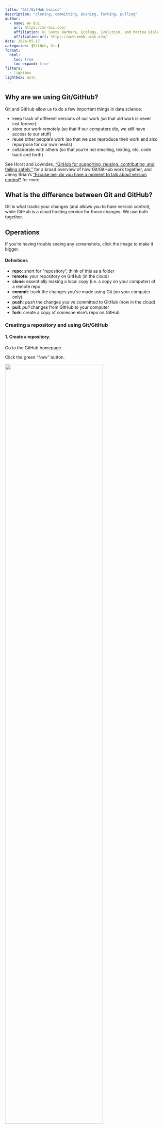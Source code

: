 ```yaml
---
title: "Git/GitHub basics"
description: "cloning, committing, pushing, forking, pulling"
author:
  - name: An Bui
    url: https://an-bui.com/
    affiliation: UC Santa Barbara, Ecology, Evolution, and Marine Biology
    affiliation-url: https://www.eemb.ucsb.edu/
date: 2024-05-17
categories: [GitHub, Git]
format:
  html:
    toc: true
    toc-expand: true
filters:
  - lightbox
lightbox: auto
---
```


## Why are we using Git/GitHub?

Git and GitHub allow us to do a few important things in data science:

- keep track of different versions of our work (so that old work is never lost forever)  
- store our work remotely (so that if our computers die, we still have access to our stuff)  
- reuse other people's work (so that we can reproduce their work and also repurpose for our own needs)  
- collaborate with others (so that you're not emailing, texting, etc. code back and forth)  

See Horst and Lowndes, ["GitHub for supporting, reusing, contributing, and failing safely."](https://openscapes.org/blog/2022-05-27-github-illustrated-series/) for a broad overview of how Git/GitHub work together, and Jenny Brian's ["Excuse me, do you have a moment to talk about version control?](https://peerj.com/preprints/3159v2/) for more.

## What is the difference between Git and GitHub?

Git is what tracks your changes (and allows you to have version control), while GitHub is a cloud hosting service for those changes. We use both together.  

## Operations

:::{.callout-tip}
If you're having trouble seeing any screenshots, click the image to make it bigger.
:::

:::{.callout-note}
#### Definitions
- **repo**: short for "repository", think of this as a folder  
- **remote**: your repository on GitHub (in the cloud)  
- **clone**: essentially making a local copy (i.e. a copy on your computer) of a remote repo  
- **commit**: track the changes you've made using Git (on your computer only)  
- **push**: _push_ the changes you've committed to GitHub (now in the cloud)  
- **pull**: _pull_ changes from GitHub to your computer  
- **fork**: create a copy of someone else's repo on GitHub
:::

### Creating a repository and using Git/GitHub

#### 1. Create a repository.

Go to the GitHub homepage.  

Click the green "New" button.

![](/resources/images/github/01_creating-new-repo.png){width=80%}

#### 2. Fill information about your new repository.

This includes the name, a description, whether it is public or private (keep your repository public for now).  

Additionally, **initialize your repository with a README.** It is very important to start your remote repository with a file, and GitHub does it for you by creating a file called `README.md`. See the [README resource](https://spring-2024.envs-193ds.com/resources/writing-a-readme) for more details about what it is, but for now remember to **always initialize your repository with a README.**

![](/resources/images/github/02_filling-in-info.png){width=80%}

#### 3. Clone your repo to your computer. 

When you are **"cloning"**, you are essentially making a local copy (i.e. on your computer) of your remote.  

Do this by clicking the green "Code" button and copying the url that shows up.  

![](/resources/images/github/03_copying-url-to-clone.png){width=80%}

Then, create a new project in RStudio.  

Select "Version Control".

![](/resources/images/github/04_creating-new-proj.png){width=80%}

Then, select "Git".

![](/resources/images/github/05_creating-new-proj-git.png){width=80%}

Paste the clone url into the first box.  

Keep your cursor in that box, then hit the Tab key. The new project directory name should automatically fill in.  

![](/resources/images/github/06_cloning-url.png){width=80%}

:::{.callout-warning}
#### Directory names
It is **very important** that your remote and local repositories have the _same name_. The easiest way to ensure this is by not typing anything into the second box. Paste the url into the first box, then hit Tab.
:::

Then, select the folder on your computer where you are keeping all your repositories for Git/GitHub. If you created a folder called "Git" or "GitHub" in your root directory, use that folder. This is something that you only have to do once; for each subsequent repo you clone from GitHub, the file path will be automatically filled in.  

After you have created your repository, a new RStudio window will open.  

Verify that the clone has worked by seeing that you have:  

- a project (should be the same as the directory name)  
- the "Git" tab  
- a `.gitignore` file (a file that tells git which files to ignore when tracking changes)  

![](/resources/images/github/07_after-cloning.png){width=80%}

#### 4. Make changes to your repository.

Create a new Quarto document.  

Type in some code.  

Save your document.  

Open up the Git tab in the top right. You should see your new `.qmd` file along with any other new files (the `.gitignore` and the `.Rproj` file.).  

![](/resources/images/github/08_making-changes.png){width=80%}

#### 5. Commit your changes.

In the Status column, you will see two yellow question marks. This means that the files are new, and git isn't tracking them yet.  

Check the boxes next to each file, which turns the two yellow question marks to a green "A" for "added".  

Click "Commit". A new screen will pop up that looks like this: 

![](/resources/images/github/10_writing-commit-message.png){width=80%}

If you click through each file in the top left pane, you will see the changes to the file in the lower pane.  

The top right pane is where your commit message goes. 

[Commit messages accompany each git commit and push. They should describe the changes to the file since the last version. They're best as short phrases describing the changes. For a first commit/push, you could just write something like "initial commit", as in the example.]{.aside}

Write a commit message, then hit "Commit".  

You should see a window that shows your commit message and a summary of the file changes.  

![](/resources/images/github/11_committing-done.png){width=80%}

Congratulations! Your files are now being tracked by git.

#### 6. Push your changes.

Your file is now being tracked, but it's not on GitHub yet.  

To get your files on GitHub, **push** the commit. To do this, click the "Push" button. You should see a window that looks like this:

![](/resources/images/github/12_pushing-done.png){width=80%}

Double check that your push to GitHub by looking back at your remote. Refresh the repository page.  

You should see your new files in the repository, and your commit message showing up next to the files that you changed. 

![](/resources/images/github/13_remote-after-pushing.png){width=80%}

Congratulations! Your files are now on GitHub.  

#### 7. Make more changes.

Version control only works if you actually use it. That means you should commit and push with each change you make. The frequency of committing/pushing you do depends on you. Some people are totally commit-happy and commit/push with every chunk of code they write; you might find it more reasonable to commit/push after each coding session.  

Every time you make a change, your modified file will show up in the "Git" tab with a blue M for "modified". The process for changes is the same as for new files:  

- Click the check box,  
- hit "Commit",  
- fill in a commit message,  
- commit,  
- then push.  

In the commit window, you'll see any modified files with changes highlighted in green, as before.

![](/resources/images/github/14_committing-new-changes.png){width=80%}

### Using GitHub Pages to display rendered .html output

:::{.callout-tip}
For the rest of the assignments in this class (Homework 3, choose your own assignment (generative art and advanced data visualization), and final), you will submit a link to your rendered .html document on a GitHub repository.  

Be sure you are comfortable with doing this! Please ask for help if you are not!
:::

#### Set up

Make sure your Quarto document is set to render to .html.  

You can change this in the YAML (the part of the document at the very beginning between two sets of three dashes `---`). The YAML line is: `format: html`.

#### 1. Render your document.

When you render your Quarto document, you should see the rendered output pop up in the viewer pane (the bottom right).  

You should also see new files show up in the Git pane: the `.html` version of your Quarto document, and a folder ending in `_files/` that has all the related code for the `.html` file.

![](/resources/images/github/15_rendering.png){width=80%}

When you click the checkbox for the `_files/` folder, you will see a bunch of new files being added. This is normal!

![](/resources/images/github/16_rendering-files.png){width=80%}

#### 2. Commit and push these files.

Same as above: write a brief commit message.

![](/resources/images/github/17_committing-rendered-files.png){width=80%}

#### 3. Set up GitHub pages in your remote.

Navigate to Settings > Pages in your GitHub repo.  

Under "Build and deployment", choose the main branch in the root folder to enable GitHub pages.  

![](/resources/images/github/19_choosing-main.png){width=80%}

Hit "Save". If successful, you should see a blue banner at the top: "GitHub Pages source saved".

![](/resources/images/github/20_successful-github-pages-selection.png){width=80%}

:::{.callout-note}
If you are making a website, this step will be slightly different in that you'll choose a different folder when setting up GitHub Pages. Be sure to follow Sam's instructions!
:::

Back in the main page for your repo, you'll see two new icons: a yellow dot next to your most recent commit, and a "Deployment" section on the right with "github-pages" in it.  

![](/resources/images/github/21_new-github-pages-icons.png){width=80%}

Eventually, these will turn green, meaning that your GitHub pages set up is complete.

#### 4. Look at your deployment.

Click on the github-pages link under "Deployment".  

You should see a screen that has the url to your page and the most recent commit message as a deployment message.

![](/resources/images/github/23_github-pages-deployments.png){width=80%}

Make a note of the url. It should be something along the lines of your-github-username.github.io/your-repository-name.  

Click on the url. It should take you to a pretty bare page: 

![](/resources/images/github/24_github-pages-url.png){width=80%}

This is the rendered version of your README.  

#### 5. Find the url for your rendered `.html`.

Every rendered document in your repository is now accessible to anyone with the url to your GitHub pages. This means that you can share your rendered output without a file, just a link.  

The link to your repo on GitHub pages is _different_ from your repo on GitHub. This is the usual naming scheme:  

![](/resources/images/github/24b_github-pages-url-explained.png){width=80%}

::: {style="font-size: 90%; color: #787878;"}
Image from Halina Do-Linh, Camila Vargas Poulsen, Samantha Csik, Daphne Virlar-Knight. 2023. coreR Course. NCEAS Learning Hub.
:::

But first, you need to find your file.  

Rendered document urls take the form: your-github-username.github.io/your-repository-name/[whatever folders the file is in]/the-file-name.html.  

In this example, the url for the rendered .html is https://an-bui.github.io/new-repository/test-document.html. This means that `test-document.html` is in the root folder (i.e. is not in any subfolders) in `new-repository`.  

![](/resources/images/github/25_rendered-doc-url.png){width=80%}

Navigate to that url. You should see your rendered document as a webpage!

![](/resources/images/github/26_rendered-doc-pages.png){width=80%}

:::{.callout-warning}
#### Do not fall for `localhost`!

When you first render your document, you can open it up in a browser. It will _look_ like a webpage, but the "url" will include something like `localhost:`. This is not a real url! It is temporary and not shareable. If you're unsure you're looking at the right thing, check the url. If it looks like an actual url, then you have it right.
:::

#### 6. Save your url somewhere.

The best way to do this is to put a link somewhere in the README of your repo. For example, the README for [this example repo](https://github.com/an-bui/new-repository) includes the url to the rendered `.html`. 

### Forking

**Forking** is the process by which you can copy and reuse another person's code. Imagine having a meal with someone else, and using your fork to take something from the other person's plate. You can then do whatever you want with the food you've taken: eat it, mix it with other things, etc. This is the idea behind forking.  

#### 1. Navigate to the repository you want to fork.

You should see a button to "Fork" in the top right.

![](/resources/images/github/27_forking.png){width=80%}

#### 2. Create the fork

Click "Fork". You'll be led to a screen to "Create a new fork".  

You can rename the repo if you want, or write a new description. You'll also copy the `main` branch.

![](/resources/images/github/28_forking-screen.png){width=80%}

You will have to wait for a bit.  

Once it's done, you should see a screen that looks like a normal repo with some indications that you have forked someone else's repo:

- under the repo name, you will see "forked from" another repo.  
- a message saying "This branch is up to date with..."  

![](/resources/images/github/30_forking-success.png){width=80%}

#### 3. Clone the repo.

This is the same process as cloning your own repo.  

Click the green "Code" button and copy the url that shows up.  

Then, create a new project in RStudio.  

Select "Version Control".  

Paste the url you copied and hit tab.  

Make sure that you are creating a project as a subdirectory of your git/github folder.

![](/resources/images/github/31_forking-rstudio.png){width=80%}

#### 4. Work in the repo.

This is the same as working in your own repo: write code, make changes, commit and push them.  

Your changes will only be saved to your forked repo, not to the original repo. Thus, you are reusing people's code and writing new code without overwriting their work.  

#### 5. Incorporate upstream changes (if there are any)

The original repo is "upstream" of your fork. Sometimes, there are upstream changes to the original repo that you want to incorporate into your fork.  

If there are upstream changes you want to have in your fork, then sync your fork by hitting the "Sync fork" button.  

![](/resources/images/github/36_sync-fork.png){width=80%}

These changes will now be in your remote, but not in your local.  

Go back to RStudio and open the Git tab. Click "Pull" to get the changes into your computer.

![](/resources/images/github/51_rstudio-pull.png){width=80%}

### Collaborating

Another powerful way to use GitHub is to work with other people. You can add collaborators to a repository and they can commit/push changes just like you can, and you can pull each others changes to your respective computers.  

:::{.callout-tip}
#### Working together

GitHub is a powerful tool to collaborate, but it doesn't replace good communication with collaborators. When working with someone else in the same repo, be sure to communicate with each other about what you're doing, what part of the document you're going to be working in, etc. This requires you to actually reach out and contact them - so do it!
:::

#### 1. Add collaborators to your repo.

In your GitHub repo, navigate to Settings > Collaborators.

![](/resources/images/github/38_adding-collaborators-page.png){width=80%}

Find your collaborator by searching for their GitHub username.  

Select their username.  

![](/resources/images/github/39_selecting-a-collaborator.png){width=80%}

Hit the green "Add ... to this repository" button.  

If successful, you should see the other person listed as a collaborator and a blue banner that says "... has been added as a collaborator on this repository.".

![](/resources/images/github/41_add-collaborator-success.png){width=80%}

#### 2. For the collaborators

You will receive an email with an invitation to the repo. Accept the invitation.  

You should then see something like "you have push access to this repository". That means you can work out of this repo and commit/push changes as though it was your own.  

Clone this repo to your computer.  

#### 3. Make changes, commit, push.  

Same as above!

#### 4. View changes to the repo.

When your collaborator has made changes in the repo, you will see them on the remote.

![](/resources/images/github/49_remote-collaborator-changes.png){width=80%}

You can also see the history of changes by clicking the "Commits" button.

![](/resources/images/github/50_remote-collaborator-commits.png){width=80%}

#### 5. Incorporate changes

You and your collaborator will be working out of the same repo. That means that you can **pull** each others' changes to your respective computers.  

:::{.callout-tip}
#### Pulling best practice

When collaborating with others, it is best practice to **pull** often. If you're starting up a coding session, pull any changes. Before you commit/push changes, pull more changes.  

This prevents situations called **"merge conflicts"** which can range from easily fixable to extremely frustrating. See a guide to navigating merge conflicts [here](https://learning.nceas.ucsb.edu/2023-04-coreR/session_10.html#merge-conflicts).  

One easy way to avoid merge conflicts is to make sure that you and your collaborator are working on different parts of the document, or on different documents entirely. Once you're both done with your respective parts, incorporate everything into one document.
:::

Pull changes by hitting "Pull" in the Git tab.

![](/resources/images/github/51_rstudio-pull.png){width=80%}

A window should pop up with a summary of changes, additions, deletions, etc. that you are pulling from the remote.  

![](/resources/images/github/52_pull-window.png){width=80%}

You will then see the changes on your computer!

![](/resources/images/github/53_new-changes-on-computer.png){width=80%}

You can keep working in your document as usual. You can also edit your collaborator's work. For example, maybe you needed to add some comments to the code to annotate it, or maybe you need to change one of their functions to something new. Whatever it might be, be sure to continue communicating with your collaborators so that everyone is on the same page.


### Browsing your remote repo 

GitHub allows you to easily browse the history of your repository. Think of this as time travel!

#### 1. Find your commit history

Each commit/push you make to your repo gets stored in your commit history. The commit history is a list of all the commits you've made.  

Find your commit history in your repo. It should look like an arrow in a circle with the number of commits you've made. Click this.

![](/resources/images/github/44_look-at-commit-history.png){width=80%}

#### 2. Browse your commit history

You can see the list of all commits you've made.  

To see the details of a particular commit, click on the commit message.

This will lead you to a screen that displays the old verson on the left and what was added in that particular commit on the right.

![](/resources/images/github/46_looking-at-changes.png){width=80%}

#### 3. Browse your repository

Back in the commit history, you have the option to browse your repository at the time of that commit (!!!).

![](/resources/images/github/47_option-to-browse.png){width=80%}

If you click the `<>` button, it will take you back to the repository at the time of that commit. You can navigate the same way you would in a regular repository. 


![](/resources/images/github/48_browsing.png){width=80%}

The url with the long code at the end indicates that you are browsing an old version of your repo. 

:::{.callout-note}
#### GitHub for failing safely

The time travel aspect of GitHub is one of the best reasons to use GitHub. If you are committing/pushing your changes regularly, you will have each version of your repository saved in the cloud. These versions are all easily browsable. If you've deleted something and you decide you want it back, then _you can go back and get it._ Nothing is gone forever, and that's a good thing when you're changing your code, working with others, and adding more to your work.
:::

